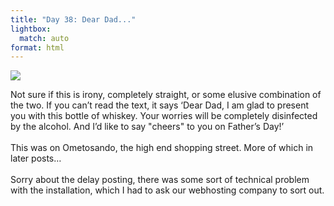 ```yaml
---
title: "Day 38: Dear Dad..."
lightbox:
  match: auto
format: html
---
```


![](../images/20120528122529_dsc01968.jpg){group="all-the-pictures"}

Not sure if this is irony, completely straight, or some elusive combination of the two.  If you can't read the text, it says 'Dear Dad, I am glad to present you with this bottle of whiskey.  Your worries will be completely disinfected by the alcohol.  And I'd like to say \"cheers\" to you on Father's Day!'<br><br>This was on Ometosando, the high end shopping street.  More of which in later posts...<br><br>Sorry about the delay posting, there was some sort of technical problem with the installation, which I had to ask our webhosting company to sort out.
